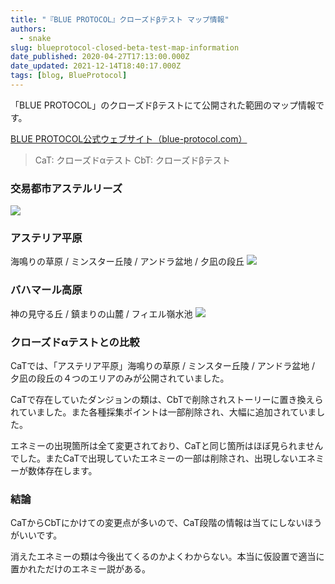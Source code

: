 ```yaml
---
title: "『BLUE PROTOCOL』クローズドβテスト マップ情報"
authors:
  - snake
slug: blueprotocol-closed-beta-test-map-information
date_published: 2020-04-27T17:13:00.000Z
date_updated: 2021-12-14T18:40:17.000Z
tags: [blog, BlueProtocol]
---
```


「BLUE PROTOCOL」のクローズドβテストにて公開された範囲のマップ情報です。

[BLUE PROTOCOL公式ウェブサイト（blue-protocol.com）](https://blue-protocol.com/)

> CaT: クローズドαテスト
> CbT: クローズドβテスト

### 交易都市アステルリーズ
![](https://i.imgur.com/eKiBKsi.jpg)

### アステリア平原

海鳴りの草原 / ミンスター丘陵 / アンドラ盆地 / 夕凪の段丘
![](https://i.imgur.com/Vndcdhl.jpg)

### バハマール高原

神の見守る丘 / 鎮まりの山麓 / フィエル嶺水池
![](https://i.imgur.com/lRDej1E.jpg)

### クローズドαテストとの比較

CaTでは、「アステリア平原」海鳴りの草原 / ミンスター丘陵 / アンドラ盆地 / 夕凪の段丘の４つのエリアのみが公開されていました。

CaTで存在していたダンジョンの類は、CbTで削除されストーリーに置き換えられていました。また各種採集ポイントは一部削除され、大幅に追加されていました。

エネミーの出現箇所は全て変更されており、CaTと同じ箇所はほぼ見られませんでした。またCaTで出現していたエネミーの一部は削除され、出現しないエネミーが数体存在します。

### 結論

CaTからCbTにかけての変更点が多いので、CaT段階の情報は当てにしないほうがいいです。

消えたエネミーの類は今後出てくるのかよくわからない。本当に仮設置で適当に置かれただけのエネミー説がある。
